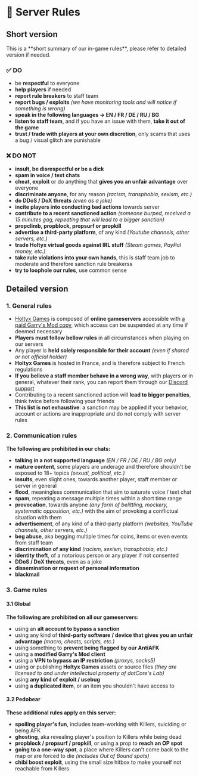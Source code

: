 
# 🔨 Server Rules
## Short version

<Callout type="info" emoji="ℹ️">
  This is a **short summary of our in-game rules**, please refer to detailed version if needed.
</Callout>

### ✅ DO
- be **respectful** to everyone
- **help players** if needed
- **report rule breakers** to staff team
- **report bugs / exploits** *(we have monitoring tools and will notice if something is wrong)*
- **speak in the following languages -> EN / FR / DE / RU / BG**
- **listen to staff team**, and if you have an issue with them, **take it out of the game**
- **trust / trade with players at your own discretion**, only scams that uses a bug / visual glitch are punishable

### ❌ DO NOT
- **insult, be disrespectful or be a dick**
- **spam in voice / text chats**
- **cheat, exploit** or do anything that **gives you an unfair advantage** over everyone
- **discriminate anyone**, for any reason *(racism, transphobia, sexism, etc.)*
- **do DDoS / DoX threats** *(even as a joke)*
- **incite players into conducting bad actions** towards server
- **contribute to a recent sanctioned action** *(someone burped, received a 15 minutes gag, repeating that will lead to a bigger sanction)*
- **propclimb, propblock, propsurf or propkill**
- **advertise a third-party platform**, of any kind *(Youtube channels, other servers, etc.)*
- **trade Holtyx virtual goods against IRL stuff** *(Steam games, PayPal money, etc.)*
- **take rule violations into your own hands**, this is staff team job to moderate and therefore sanction rule breakerss
- **try to loophole our rules**, use common sense

## Detailed version
### 1. General rules
- [Holtyx Games](https://holtyx.com) is composed of **online gameservers** accessible with [a paid Garry's Mod copy](https://store.steampowered.com/app/4000/Garrys_Mod/), which access can be suspended at any time if deemed necessary
- **Players must follow bellow rules** in all circumstances when playing on our servers
- Any player is **held solely responsible for their account** *(even if shared or not official holder)*
- **Holtyx Games** is hosted in France, and is therefore subject to French regulations
- **If you believe a staff member behave in a wrong way**, with players or in general, whatever their rank, you can report them through our [Discord support](https://discord.com/holtyx)
- Contributing to a recent sanctioned action will **lead to bigger penalties**, think twice before following your friends
- **This list is not exhaustive**: a sanction may be applied if your behavior, account or actions are inappropriate and do not comply with server rules

### 2. Communication rules
**The following are prohibited in our chats:**
- **talking in a not supported language** *(EN / FR / DE / RU / BG only)*
- **mature content**, some players are underage and therefore shouldn't be exposed to 18+ topics *(sexual, political, etc.)*
- **insults**, even slight ones, towards another player, staff member or server in general
- **flood**, meaningless communication that aim to saturate voice / text chat
- **spam**, repeating a message multiple times within a short time range
- **provocation**, towards anyone *(any form of belittling, mockery, systematic opposition, etc.)* with the aim of provoking a conflictual situation with them
- **advertisement**, of any kind of a third-party platform *(websites, YouTube channels, other servers, etc.)*
- **beg abuse**, aka begging multiple times for coins, items or even events from staff team
- **discrimination of any kind** *(racism, sexism, transphobia, etc.)*
- **identity theft**, of a notorious person or any player if not consented
- **DDoS / DoX threats**, even as a joke
- **dissemination or request of personal information**
- **blackmail**

### 3. Game rules
#### 3.1 Global
**The following are prohibited on all our gameservers:**
- using an **alt account to bypass a sanction**
- using any kind of **third-party software / device that gives you an unfair advantage** *(macro, cheats, scripts, etc.)*
- using something to **prevent being flagged by our AntiAFK**
- using a **modified Garry's Mod client**
- using a **VPN to bypass an IP restriction** *(proxys, socks5)*
- using or publishing **Holtyx Games** assets or source files *(they are licensed to and under intellectual property of dotCore's Lab)*
- using **any kind of exploit / usebug**
- using **a duplicated item**, or an item you shouldn't have access to

#### 3.2 Pedobear
**These additional rules apply on this server:**
- **spoiling player's fun**, includes team-working with Killers, suiciding or being AFK
- **ghosting**, aka revealing player's position to Killers while being dead
- **propblock / propsurf / propkill**, or using a prop to **reach an OP spot**
- **going to a one-way spot**, a place where Killers can't come back to the map or are forced to die *(includes Out of Bound spots)*
- **chibi boost exploit**, using the small size hitbox to make yourself not reachable from Killers